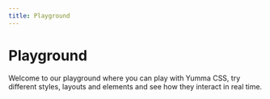 ```yaml
---
title: Playground
---
```


# Playground

Welcome to our playground where you can play with Yumma CSS, try different styles, layouts and elements and see how they interact in real time.